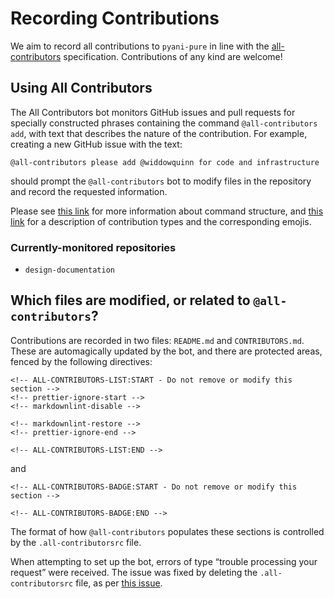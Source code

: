 # Recording Contributions

We aim to record all contributions to `pyani-pure` in line with the [all-contributors](https://github.com/all-contributors/all-contributors) specification. Contributions of any kind are welcome!

## Using All Contributors

The All Contributors bot monitors GitHub issues and pull requests for specially constructed phrases containing the command `@all-contributors add`, with text that describes the nature of the contribution. For example, creating a new GitHub issue with the text:

```text
@all-contributors please add @widdowquinn for code and infrastructure
```

should prompt the `@all-contributors` bot to modify files in the repository and record the requested information.

Please see [this link](https://allcontributors.org/docs/en/bot/usage) for more information about command structure, and [this link](https://allcontributors.org/docs/en/emoji-key) for a description of contribution types and the corresponding emojis.

### Currently-monitored repositories

- `design-documentation`

## Which files are modified, or related to `@all-contributors`?

Contributions are recorded in two files: `README.md` and `CONTRIBUTORS.md`. These are automagically updated by the bot, and there are protected areas, fenced by the following directives:

```text
<!-- ALL-CONTRIBUTORS-LIST:START - Do not remove or modify this section -->
<!-- prettier-ignore-start -->
<!-- markdownlint-disable -->

<!-- markdownlint-restore -->
<!-- prettier-ignore-end -->

<!-- ALL-CONTRIBUTORS-LIST:END -->

```

and

```text
<!-- ALL-CONTRIBUTORS-BADGE:START - Do not remove or modify this section -->

<!-- ALL-CONTRIBUTORS-BADGE:END -->

```

The format of how `@all-contributors` populates these sections is controlled by the `.all-contributorsrc` file.

::: { .callout-tip }
When attempting to set up the bot, errors of type "trouble processing your request" were received. The issue was fixed by deleting the `.all-contributorsrc` file, as per [this issue](https://github.com/all-contributors/app/issues/198).
:::